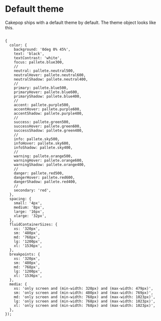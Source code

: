 # Default theme

Cakepop ships with a default theme by default. The theme object looks like this.
```tsx

{
  color: {
    background: '0deg 0% 45%',
    text: 'black',
    textContrast: 'white',
    focus: pallete.blue300,
    //
    neutral: pallete.neutral500,
    neutralHover: pallete.neutral600,
    neutralShadow: pallete.neutral400,
    //
    primary: pallete.blue500,
    primaryHover: pallete.blue600,
    primaryShadow: pallete.blue400,
    //
    accent: pallete.purple500,
    accentHover: pallete.purple600,
    accentShadow: pallete.purple400,
    //
    success: pallete.green500,
    successHover: pallete.green600,
    successShadow: pallete.green400,
    //
    info: pallete.sky500,
    infoHover: pallete.sky600,
    infoShadow: pallete.sky400,
    //
    warning: pallete.orange500,
    warningHover: pallete.orange600,
    warningShadow: pallete.orange400,
    //
    danger: pallete.red500,
    dangerHover: pallete.red600,
    dangerShadow: pallete.red400,
    //
    secondary: 'red',
  },
  spacing: {
    small: '4px',
    medium: '8px',
    large: '16px',
    xlarge: '32px',
  },
  fluidContainerSizes: {
    xs: '320px',
    sm: '480px',
    md: '768px',
    lg: '1200px',
    xl: '1536px',
  },
  breakpoints: {
    xs: '320px',
    sm: '480px',
    md: '768px',
    lg: '1200px',
    xl: '1536px',
  },
  media: {
    xs: 'only screen and (min-width: 320px) and (max-width: 479px)',
    sm: 'only screen and (min-width: 480px) and (max-width: 769px)',
    md: 'only screen and (min-width: 768px) and (max-width: 1023px)',
    lg: 'only screen and (min-width: 768px) and (max-width: 1023px)',
    xl: 'only screen and (min-width: 768px) and (max-width: 1023px)',
  },
});
```